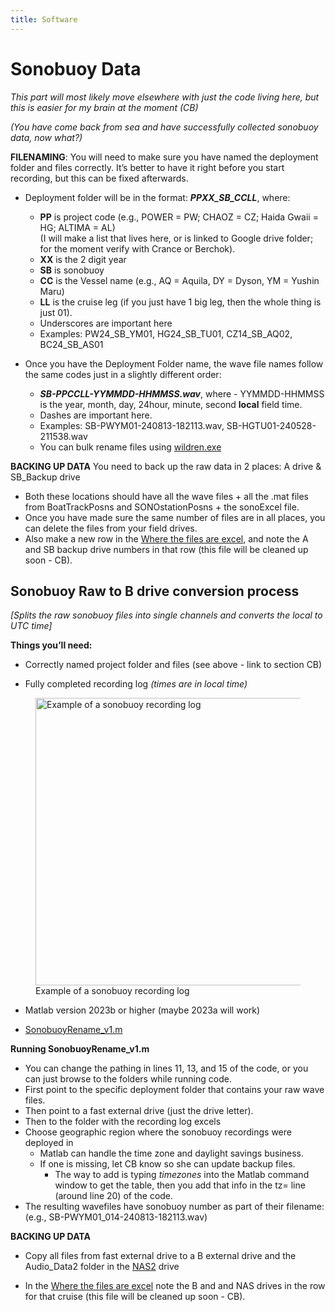 ```yaml
---
title: Software
---
```


# Sonobuoy Data

*This part will most likely move elsewhere with just the code living here, but this is easier for my brain at the moment (CB)*

*(You have come back from sea and have successfully collected sonobuoy data, now what?)*

**FILENAMING**: You will need to make sure you have named the deployment folder and files correctly. It's better to have it right before you start recording, but this can be fixed afterwards.

-   Deployment folder will be in the format: ***PPXX_SB_CCLL***, where:

    -   **PP** is project code (e.g., POWER = PW; CHAOZ = CZ; Haida Gwaii = HG; ALTIMA = AL)\
        (I will make a list that lives here, or is linked to Google drive folder; for the moment verify with Crance or Berchok).
    -   **XX** is the 2 digit year
    -   **SB** is sonobuoy
    -   **CC** is the Vessel name (e.g., AQ = Aquila, DY = Dyson, YM = Yushin Maru)
    -   **LL** is the cruise leg (if you just have 1 big leg, then the whole thing is just 01).
    -   Underscores are important here
    -   Examples: PW24_SB_YM01, HG24_SB_TU01, CZ14_SB_AQ02, BC24_SB_AS01

-   Once you have the Deployment Folder name, the wave file names follow the same codes just in a slightly different order:

    -   ***SB-PPCCLL-YYMMDD-HHMMSS.wav***, where - YYMMDD-HHMMSS is the year, month, day, 24hour, minute, second **local** field time.
    -   Dashes are important here.
    -   Examples: SB-PWYM01-240813-182113.wav, SB-HGTU01-240528-211538.wav
    -   You can bulk rename files using [wildren.exe](https://docs.google.com/spreadsheets/d/1RpmjOlCqFDe659S66fnUeXO9hj6CRjOzEslgZDZZaug/edit?gid=0#gid=0&range=2:2)

**BACKING UP DATA** You need to back up the raw data in 2 places: A drive & SB_Backup drive

-   Both these locations should have all the wave files + all the .mat files from BoatTrackPosns and SONOstationPosns + the sonoExcel file.
-   Once you have made sure the same number of files are in all places, you can delete the files from your field drives.
-   Also make a new row in the [Where the files are excel](https://docs.google.com/spreadsheets/d/1RpmjOlCqFDe659S66fnUeXO9hj6CRjOzEslgZDZZaug/edit?gid=0#gid=0&range=3:3), and note the A and SB backup drive numbers in that row (this file will be cleaned up soon - CB).

## Sonobuoy Raw to B drive conversion process

*\[Splits the raw sonobuoy files into single channels and converts the local to UTC time\]*

**Things you'll need:**

-   Correctly named project folder and files (see above - link to section CB)

-   Fully completed recording log *(times are in local time)*

![Example of a sonobuoy recording log](images/SonobuoyRecordingLogExample.png){fig-align="center" width="460"}

-   Matlab version 2023b or higher (maybe 2023a will work)

-   [SonobuoyRename_v1.m](https://docs.google.com/spreadsheets/d/1RpmjOlCqFDe659S66fnUeXO9hj6CRjOzEslgZDZZaug/edit?gid=0#gid=0&range=4:4)

**Running SonobuoyRename_v1.m**

-   You can change the pathing in lines 11, 13, and 15 of the code, or you can just browse to the folders while running code.
-   First point to the specific deployment folder that contains your raw wave files.
-   Then point to a fast external drive (just the drive letter).
-   Then to the folder with the recording log excels
-   Choose geographic region where the sonobuoy recordings were deployed in
    -   Matlab can handle the time zone and daylight savings business.
    -   If one is missing, let CB know so she can update backup files.
        -   The way to add is typing *timezones* into the Matlab command window to get the table, then you add that info in the tz= line (around line 20) of the code.
-   The resulting wavefiles have sonobuoy number as part of their filename: (e.g., SB-PWYM01_014-240813-182113.wav)

**BACKING UP DATA**

-   Copy all files from fast external drive to a B external drive and the Audio_Data2 folder in the [NAS2](https://docs.google.com/spreadsheets/d/1RpmjOlCqFDe659S66fnUeXO9hj6CRjOzEslgZDZZaug/edit?gid=0#gid=0&range=5:5) drive

-   In the [Where the files are excel](https://docs.google.com/spreadsheets/d/1RpmjOlCqFDe659S66fnUeXO9hj6CRjOzEslgZDZZaug/edit?gid=0#gid=0&range=3:3) note the B and and NAS drives in the row for that cruise (this file will be cleaned up soon - CB).
